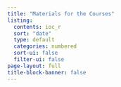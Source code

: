 ```yaml
---
title: "Materials for the Courses"
listing:
  contents: ioc_r
  sort: "date"
  type: default
  categories: numbered
  sort-ui: false
  filter-ui: false
page-layout: full
title-block-banner: false
---
```


